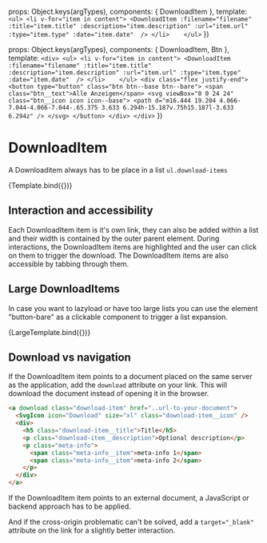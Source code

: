 
<Meta
  title="Components/DownloadItem"
  component={DownloadItem}
/>

  props: Object.keys(argTypes),
  components: { DownloadItem },
  template: 
    `
    <ul>
      <li v-for="item in content">
        <DownloadItem :filename="filename" :title="item.title" :description="item.description" :url="item.url" :type="item.type" :date="item.date"  />
      </li>   
    </ul>
    `
})

  props: Object.keys(argTypes),
  components: { DownloadItem, Btn },
  template: 
    `
    <div>
      <ul>
        <li v-for="item in content">
          <DownloadItem :filename="filename" :title="item.title" :description="item.description" :url="item.url" :type="item.type" :date="item.date"  />
        </li>   
      </ul>
      <div class="flex justify-end">
        <button type="button" class="btn btn--base btn--bare">
          <span class="btn__text">Alle Anzeigen</span>
          <svg viewBox="0 0 24 24" class="btn__icon icon icon--base">
            <path d="m16.444 19.204 4.066-7.044-4.066-7.044-.65.375 3.633 6.294h-15.187v.75h15.187l-3.633 6.294z" />
          </svg>
        </button>
      </div>
    </div>
    `
})

# DownloadItem

A Downloaditem always has to be place in a list `ul.download-items`

<Canvas>
  <Story
    name="Example"
    args={{
      content: [
        {
          filename:"dummy.pdf" ,
          title:"Information on the usage of websites",
          description:"Lorem ipsum dolor sit amet, consectetur adipiscing elit. Aenean feugiat augue eu purus luctus rhoncus. Donec ultricies venenatis nibh, vel placerat est accumsan quis. Maecenas urna nibh, pretium pretium odio id, rhoncus rhoncus lorem. Nulla eu neque sagittis, cursus purus eget, sodales est. Duis at ultrices odio, ac egestas dolor.",
          url:"../../../static/documents/dummy.pdf",
          type:"PDF",
          date:"13.01.2022"
        },
        {
          filename:"image.png",
          title:"Information on the usage of websites",
          description:"",
          url:"../../../static/images/html-structure.png",
          type:"PNG",
          date:"22.01.2022"
        },
      ]
    }}
  >
    {Template.bind({})}
  </Story>
</Canvas>


## Interaction and accessibility

Each DownloadItem item is it's own link, they can also be added within a list and their width is contained by the outer parent element.
During interactions, the DownloadItem items are highlighted and the user can click on them to trigger the download. The DownloadItem items are also accessible by tabbing through them.


## Large DownloadItems

In case you want to lazyload or have too large lists you can use the element "button-bare" as a clickable component to trigger a list expansion.

<Canvas>
  <Story
    name="Large Lists"
    args={{
      content: [
        {
          filename:"dummy.pdf" ,
          title:"Information on the usage of websites",
          description:"Lorem ipsum dolor sit amet, consectetur adipiscing elit. Aenean feugiat augue eu purus luctus rhoncus. Donec ultricies venenatis nibh, vel placerat est accumsan quis. Maecenas urna nibh, pretium pretium odio id, rhoncus rhoncus lorem. Nulla eu neque sagittis, cursus purus eget, sodales est. Duis at ultrices odio, ac egestas dolor.",
          url:"../../../static/documents/dummy.pdf",
          type:"PDF",
          date:"13.01.2022"
        },
        {
          filename:"image.png",
          title:"Information on the usage of websites",
          description:"",
          url:"../../../static/images/html-structure.png",
          type:"PNG",
          date:"22.01.2022"
        },
      ]
    }}
  >
    {LargeTemplate.bind({})}
  </Story>
</Canvas>

## Download vs navigation

If the DownloadItem item points to a document placed on the same server as the application, add the `download` attribute on your link. This will download the document instead of opening it in the browser.

``` html
<a download class="download-item" href="..url-to-your-document">
  <SvgIcon icon="Download" size="xl" class="download-item__icon" />
  <div>
    <h5 class="download-item__title">Title</h5>
    <p class="download-item__description">Optional description</p>
    <p class="meta-info">
      <span class="meta-info__item">meta-info 1</span>
      <span class="meta-info__item">meta-info 2</span>
    </p>
  </div>
</a>
```

If the DownloadItem item points to an external document, a JavaScript or backend approach has to be applied.

And if the cross-origin problematic can't be solved, add a `target="_blank"` attribute on the link for a slightly better interaction.
